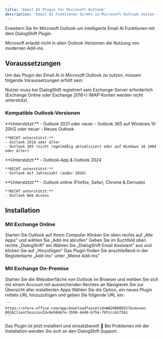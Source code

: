```yaml
---
title: 'Email AI Plugin für Microsoft Outlook'
description: 'Email AI Funktionen direkt in Microsoft Outlook nutzen - Installation und Voraussetzungen'
---
```


Erweitern Sie Ihr Microsoft Outlook um intelligente Email AI Funktionen mit dem DialogShift Plugin.

<Warning>
Microsoft erlaubt nicht in allen Outlook Versionen die Nutzung von modernen Add-ins.
</Warning>

## Voraussetzungen

Um das Plugin der Email AI in Microsoft Outlook zu nutzen, müssen folgende Voraussetzungen erfüllt sein:

<CardGroup cols={2}>
  <Card title="DialogShift Account" icon="user">
    Nutzer muss bei DialogShift registriert sein
  </Card>
  <Card title="Exchange Server" icon="server">
    Exchange-Server erforderlich (Exchange Online oder Exchange 2016+)
  </Card>
</CardGroup>

<Note>
IMAP-Konten werden nicht unterstützt.
</Note>

### Kompatible Outlook-Versionen

<Tabs>
  <Tab title="Windows">
    **Unterstützt:**
    - Outlook 2021 oder neuer
    - Outlook 365 auf Windows 10 20H2 oder neuer
    - Neues Outlook

    **NICHT unterstützt:**
    - Outlook 2019 oder älter
    - Outlook 365 (nicht regelmäßig aktualisiert oder auf Windows 10 2004 oder älter)
  </Tab>
  
  <Tab title="Mac">
    **Unterstützt:**
    - Outlook-App & Outlook 2024

    **NICHT unterstützt:**
    - Outlook mit Jahreszahl (außer 2024)
  </Tab>
  
  <Tab title="Web">
    **Unterstützt:**
    - Outlook online (Firefox, Safari, Chrome & Derivate)

    **NICHT unterstützt:**
    - Outlook Web Access
  </Tab>
</Tabs>

## Installation

### Mit Exchange Online

<Steps>
  <Step title="Outlook öffnen">
    Starten Sie Outlook auf Ihrem Computer
  </Step>
  
  <Step title="Apps-Menü öffnen">
    Klicken Sie oben rechts auf „Alle Apps" und wählen Sie „Add-Ins abrufen"
  </Step>
  
  <Step title="Plugin suchen">
    Geben Sie im Suchfeld oben rechts „DialogShift" ein
  </Step>
  
  <Step title="Plugin installieren">
    Wählen Sie „DialogShift Email Assistant" aus und klicken Sie auf „Hinzufügen"
  </Step>
  
  <Step title="Plugin verwenden">
    Das Plugin finden Sie anschließend in der Registerkarte „Add-Ins" unter „Meine Add-Ins"
  </Step>
</Steps>

### Mit Exchange On-Premise

<Steps>
  <Step title="Outlook Web Access öffnen">
    Starten Sie die Weboberfläche von Outlook im Browser und melden Sie sich mit einem Account mit ausreichenden Rechten an
  </Step>
  
  <Step title="Apps-Übersicht öffnen">
    Navigieren Sie zur Übersicht aller installierten Apps
  </Step>
  
  <Step title="Plugin über URL hinzufügen">
    Wählen Sie die Option, ein neues Plugin mittels URL hinzuzufügen und geben Sie folgende URL ein:
    
    ```
    https://store.office.com/app/download?assetid=WA200006927&cmu=en-001&ClientSessionId=9e50467e-3598-4440-b754-797ccc61f5b1
    ```
  </Step>
</Steps>

<Success>
Das Plugin ist jetzt installiert und einsatzbereit! 🎉
</Success>

<Info>
Bei Problemen mit der Installation wenden Sie sich an den DialogShift Support.
</Info> 